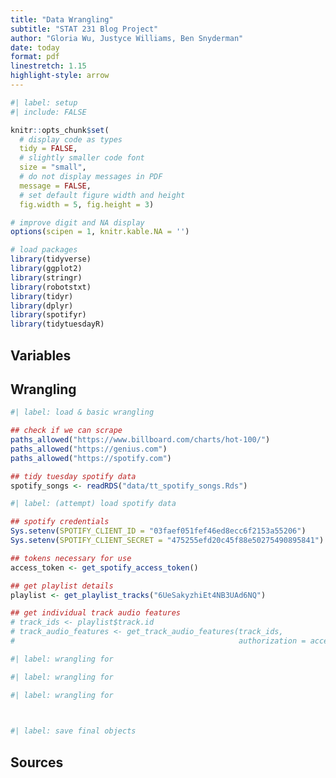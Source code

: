 ```yaml
---
title: "Data Wrangling"
subtitle: "STAT 231 Blog Project"
author: "Gloria Wu, Justyce Williams, Ben Snyderman"
date: today
format: pdf
linestretch: 1.15
highlight-style: arrow
---
```


```r
#| label: setup
#| include: FALSE

knitr::opts_chunk$set(
  # display code as types
  tidy = FALSE, 
  # slightly smaller code font
  size = "small",
  # do not display messages in PDF
  message = FALSE,
  # set default figure width and height
  fig.width = 5, fig.height = 3) 

# improve digit and NA display 
options(scipen = 1, knitr.kable.NA = '')

# load packages
library(tidyverse)
library(ggplot2)
library(stringr)
library(robotstxt)
library(tidyr)
library(dplyr)
library(spotifyr)
library(tidytuesdayR)
```

## Variables


## Wrangling

```r
#| label: load & basic wrangling

## check if we can scrape
paths_allowed("https://www.billboard.com/charts/hot-100/")
paths_allowed("https://genius.com")
paths_allowed("https://spotify.com")

## tidy tuesday spotify data
spotify_songs <- readRDS("data/tt_spotify_songs.Rds")
```

```r
#| label: (attempt) load spotify data

## spotify credentials
Sys.setenv(SPOTIFY_CLIENT_ID = "03faef051fef46ed8ecc6f2153a55206")
Sys.setenv(SPOTIFY_CLIENT_SECRET = "475255efd20c45f88e50275490895841")

## tokens necessary for use 
access_token <- get_spotify_access_token()

## get playlist details
playlist <- get_playlist_tracks("6UeSakyzhiEt4NB3UAd6NQ")

## get individual track audio features
# track_ids <- playlist$track.id
# track_audio_features <- get_track_audio_features(track_ids,
#                                                  authorization = access_token)
```







```r
#| label: wrangling for 

```

```r
#| label: wrangling for 


```

```r
#| label: wrangling for 

         
```

```r
#| label: save final objects


```

## Sources
